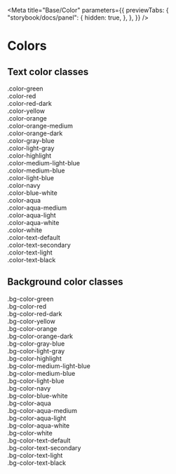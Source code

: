 
<Meta
    title="Base/Color"
    parameters={{
        previewTabs: {
            "storybook/docs/panel": {
                hidden: true,
            },
        },
    }}
/>

# Colors

## Text color classes

<div className="color-green">.color-green</div>
<div className="color-red">.color-red</div>
<div className="color-red-dark">.color-red-dark</div>
<div className="color-yellow">.color-yellow</div>
<div className="color-orange">.color-orange</div>
<div className="color-orange-medium">.color-orange-medium</div>
<div className="color-orange-dark">.color-orange-dark</div>
<div className="color-gray-blue">.color-gray-blue</div>
<div className="color-light-gray">.color-light-gray</div>
<div className="color-highlight">.color-highlight</div>

<div className="color-medium-light-blue">.color-medium-light-blue</div>
<div className="color-medium-blue">.color-medium-blue</div>
<div className="color-light-blue">.color-light-blue</div>
<div className="color-navy">.color-navy</div>
<div className="color-blue-white">.color-blue-white</div>

<div className="color-aqua">.color-aqua</div>
<div className="color-aqua-medium">.color-aqua-medium</div>
<div className="color-aqua-light">.color-aqua-light</div>
<div className="color-aqua-white">.color-aqua-white</div>

<div className="color-white">
    <span className="bg-color-navy">.color-white</span>
</div>

<div className="color-text-default">.color-text-default</div>
<div className="color-text-secondary">.color-text-secondary</div>
<div className="color-text-light">.color-text-light</div>
<div className="color-text-black">.color-text-black</div>

## Background color classes

<div className="bg-color-green">.bg-color-green</div>
<div className="bg-color-red">.bg-color-red</div>
<div className="bg-color-red-dark">.bg-color-red-dark</div>
<div className="bg-color-yellow">.bg-color-yellow</div>
<div className="bg-color-orange">.bg-color-orange</div>
<div className="bg-color-orange-dark">.bg-color-orange-dark</div>
<div className="bg-color-gray-blue">.bg-color-gray-blue</div>
<div className="bg-color-light-gray">.bg-color-light-gray</div>
<div className="bg-color-highlight">.bg-color-highlight</div>

<div className="bg-color-medium-light-blue">.bg-color-medium-light-blue</div>
<div className="bg-color-medium-blue">.bg-color-medium-blue</div>
<div className="bg-color-light-blue">.bg-color-light-blue</div>
<div className="bg-color-navy">
    <span className="color-white">.bg-color-navy</span>
</div>
<div className="bg-color-blue-white">.bg-color-blue-white</div>

<div className="bg-color-aqua">.bg-color-aqua</div>
<div className="bg-color-aqua-medium">.bg-color-aqua-medium</div>
<div className="bg-color-aqua-light">.bg-color-aqua-light</div>
<div className="bg-color-aqua-white">.bg-color-aqua-white</div>

<div className="bg-color-white">.bg-color-white</div>

<div className="bg-color-text-default">
    <span className="color-white">.bg-color-text-default</span>
</div>
<div className="bg-color-text-secondary">.bg-color-text-secondary</div>
<div className="bg-color-text-light">.bg-color-text-light</div>
<div className="bg-color-text-black">
    <span className="color-white">.bg-color-text-black</span>
</div>
